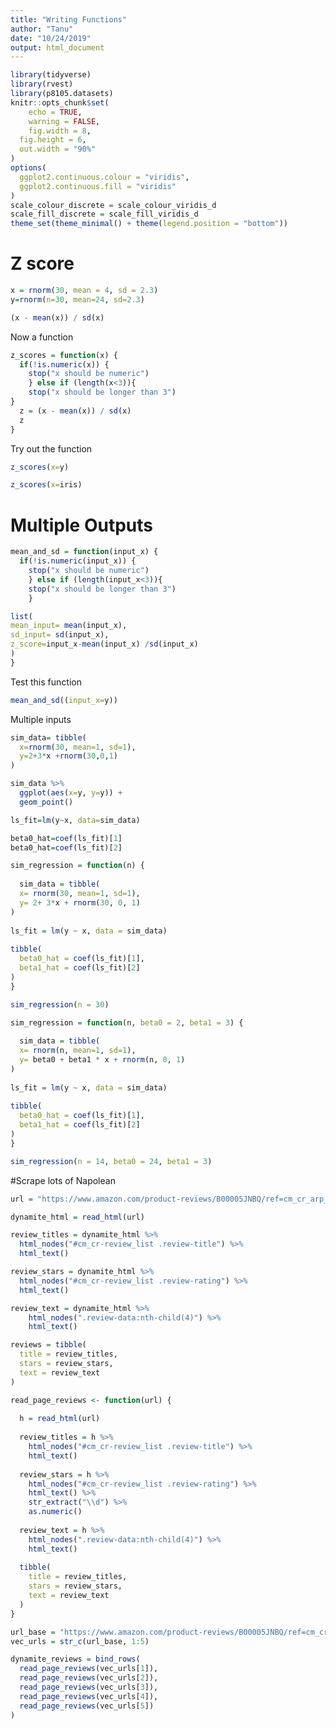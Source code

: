 ```yaml
---
title: "Writing Functions"
author: "Tanu"
date: "10/24/2019"
output: html_document
---
```


```r
library(tidyverse)
library(rvest)
library(p8105.datasets)
knitr::opts_chunk$set(
	echo = TRUE,
	warning = FALSE,
	fig.width = 8, 
  fig.height = 6,
  out.width = "90%"
)
options(
  ggplot2.continuous.colour = "viridis",
  ggplot2.continuous.fill = "viridis"
)
scale_colour_discrete = scale_colour_viridis_d
scale_fill_discrete = scale_fill_viridis_d
theme_set(theme_minimal() + theme(legend.position = "bottom"))
```

# Z score
```r
x = rnorm(30, mean = 4, sd = 2.3)
y=rnorm(n=30, mean=24, sd=2.3)

(x - mean(x)) / sd(x)
```

Now a function

```r
z_scores = function(x) {
  if(!is.numeric(x)) {
    stop("x should be numeric")
    } else if (length(x<3)){
    stop("x should be longer than 3")
}
  z = (x - mean(x)) / sd(x)
  z
}

```

Try out the function

```r
z_scores(x=y)

z_scores(x=iris)
```
# Multiple Outputs

```r
mean_and_sd = function(input_x) {
  if(!is.numeric(input_x)) {
    stop("x should be numeric")
    } else if (length(input_x<3)){
    stop("x should be longer than 3")
    }

list(
mean_input= mean(input_x),
sd_input= sd(input_x),
z_score=input_x-mean(input_x) /sd(input_x)
)
}
```

Test this function

```r
mean_and_sd((input_x=y))
```

Multiple inputs
```r
sim_data= tibble(
  x=rnorm(30, mean=1, sd=1),
  y=2+3*x +rnorm(30,0,1)
)

sim_data %>% 
  ggplot(aes(x=y, y=y)) +
  geom_point()

ls_fit=lm(y~x, data=sim_data)

beta0_hat=coef(ls_fit)[1]
beta0_hat=coef(ls_fit)[2]

```

```r
sim_regression = function(n) {
  
  sim_data = tibble(
  x= rnorm(30, mean=1, sd=1),
  y= 2+ 3*x + rnorm(30, 0, 1)
)
  
ls_fit = lm(y ~ x, data = sim_data)
  
tibble(
  beta0_hat = coef(ls_fit)[1],
  beta1_hat = coef(ls_fit)[2]
)
}

sim_regression(n = 30)
```


```r
sim_regression = function(n, beta0 = 2, beta1 = 3) {
  
  sim_data = tibble(
  x= rnorm(n, mean=1, sd=1),
  y= beta0 + beta1 * x + rnorm(n, 0, 1)
)
  
ls_fit = lm(y ~ x, data = sim_data)
  
tibble(
  beta0_hat = coef(ls_fit)[1],
  beta1_hat = coef(ls_fit)[2]
)
}

sim_regression(n = 14, beta0 = 24, beta1 = 3)
```

#Scrape lots of Napolean

```r
url = "https://www.amazon.com/product-reviews/B00005JNBQ/ref=cm_cr_arp_d_viewopt_rvwer?ie=UTF8&reviewerType=avp_only_reviews&sortBy=recent&pageNumber=1"

dynamite_html = read_html(url)

review_titles = dynamite_html %>%
  html_nodes("#cm_cr-review_list .review-title") %>%
  html_text()

review_stars = dynamite_html %>%
  html_nodes("#cm_cr-review_list .review-rating") %>%
  html_text()

review_text = dynamite_html %>%
    html_nodes(".review-data:nth-child(4)") %>%
    html_text()

reviews = tibble(
  title = review_titles,
  stars = review_stars,
  text = review_text
)
```

```r
read_page_reviews <- function(url) {
  
  h = read_html(url)
  
  review_titles = h %>%
    html_nodes("#cm_cr-review_list .review-title") %>%
    html_text()
  
  review_stars = h %>%
    html_nodes("#cm_cr-review_list .review-rating") %>%
    html_text() %>%
    str_extract("\\d") %>%
    as.numeric()
  
  review_text = h %>%
    html_nodes(".review-data:nth-child(4)") %>%
    html_text()
  
  tibble(
    title = review_titles,
    stars = review_stars,
    text = review_text
  )
}
```

```r

url_base = "https://www.amazon.com/product-reviews/B00005JNBQ/ref=cm_cr_arp_d_viewopt_rvwer?ie=UTF8&reviewerType=avp_only_reviews&sortBy=recent&pageNumber="
vec_urls = str_c(url_base, 1:5)

dynamite_reviews = bind_rows(
  read_page_reviews(vec_urls[1]),
  read_page_reviews(vec_urls[2]),
  read_page_reviews(vec_urls[3]),
  read_page_reviews(vec_urls[4]),
  read_page_reviews(vec_urls[5])
)
```

